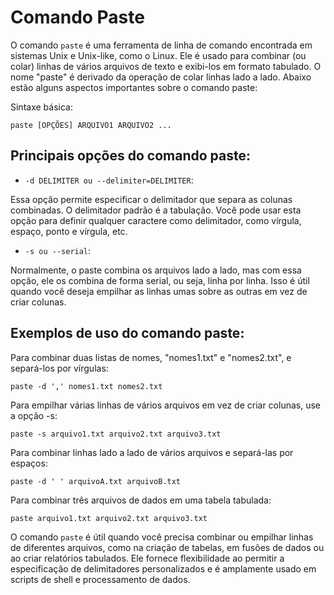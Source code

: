 # Comando Paste

O comando `paste` é uma ferramenta de linha de comando encontrada em sistemas Unix e Unix-like, como o Linux. Ele é usado para combinar (ou colar) linhas de vários arquivos de texto e exibi-los em formato tabulado. O nome "paste" é derivado da operação de colar linhas lado a lado. Abaixo estão alguns aspectos importantes sobre o comando paste:

Sintaxe básica:

`paste [OPÇÕES] ARQUIVO1 ARQUIVO2 ...`

## Principais opções do comando paste:

- `-d DELIMITER ou --delimiter=DELIMITER`: 

Essa opção permite especificar o delimitador que separa as colunas combinadas. O delimitador padrão é a tabulação. Você pode usar esta opção para definir qualquer caractere como delimitador, como vírgula, espaço, ponto e vírgula, etc.

- `-s ou --serial`: 

Normalmente, o paste combina os arquivos lado a lado, mas com essa opção, ele os combina de forma serial, ou seja, linha por linha. Isso é útil quando você deseja empilhar as linhas umas sobre as outras em vez de criar colunas.

## Exemplos de uso do comando paste:

Para combinar duas listas de nomes, "nomes1.txt" e "nomes2.txt", e separá-los por vírgulas:

`paste -d ',' nomes1.txt nomes2.txt`

Para empilhar várias linhas de vários arquivos em vez de criar colunas, use a opção -s:

`paste -s arquivo1.txt arquivo2.txt arquivo3.txt`

Para combinar linhas lado a lado de vários arquivos e separá-las por espaços:

`paste -d ' ' arquivoA.txt arquivoB.txt`

Para combinar três arquivos de dados em uma tabela tabulada:

`paste arquivo1.txt arquivo2.txt arquivo3.txt`

O comando `paste` é útil quando você precisa combinar ou empilhar linhas de diferentes arquivos, como na criação de tabelas, em fusões de dados ou ao criar relatórios tabulados. Ele fornece flexibilidade ao permitir a especificação de delimitadores personalizados e é amplamente usado em scripts de shell e processamento de dados.
